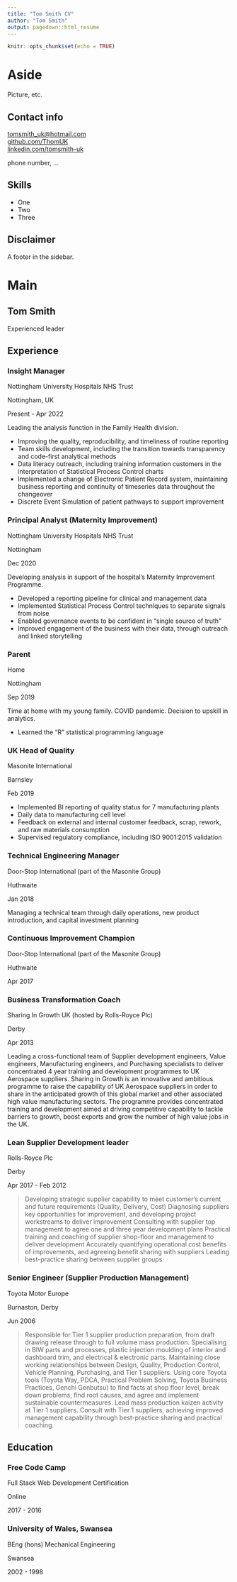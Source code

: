 ```yaml
---
title: "Tom Smith CV"
author: "Tom Smith"
output: pagedown::html_resume
---
```


```r
knitr::opts_chunk$set(echo = TRUE)
```

Aside
====================================

Picture, etc.

Contact info
------------------------------------

<i class="fa fa-envelope"></i> [tomsmith_uk@hotmail.com](tomsmith_uk@hotmail.com)  
<i class="fa fa-github"></i> [github.com/ThomUK](https://github.com/ThomUK)  
<i class="fa fa-linkedin"></i> [linkedin.com/tomsmith-uk](https://www.linkedin.com/in/tomsmith-uk/)  


phone number, ...

Skills
------------------------------------

- One
- Two
- Three

Disclaimer
------------------------------------

A footer in the sidebar.


Main
====================================

Tom Smith {#title}
------------------------------------

Experienced leader

## Experience

### Insight Manager

Nottingham University Hospitals NHS Trust

Nottingham, UK

Present - Apr 2022

Leading the analysis function in the Family Health division.  

- Improving the quality, reproducibility, and timeliness of routine reporting
- Team skills development, including the transition towards transparency and code-first analytical methods
- Data literacy outreach, including training information customers in the interpretation of Statistical Process Control charts
- Implemented a change of Electronic Patient Record system, maintaining business reporting and continuity of timeseries data throughout the changeover
- Discrete Event Simulation of patient pathways to support improvement

### Principal Analyst (Maternity Improvement)

Nottingham University Hospitals NHS Trust

Nottingham

Dec 2020

Developing analysis in support of the hospital's Maternity Improvement Programme.

- Developed a reporting pipeline for clinical and management data
- Implemented Statistical Process Control techniques to separate signals from noise
- Enabled governance events to be confident in "single source of truth"
- Improved engagement of the business with their data, through outreach and linked storytelling

### Parent

Home

Nottingham

Sep 2019

Time at home with my young family.  COVID pandemic.  Decision to upskill in analytics.

- Learned the "R" statistical programming language

### UK Head of Quality

Masonite International

Barnsley

Feb 2019

- Implemented BI reporting of quality status for 7 manufacturing plants
- Daily data to manufacturing cell level
- Feedback on external and internal customer feedback, scrap, rework, and raw materials consumption
- Supervised regulatory compliance, including ISO 9001:2015 validation

### Technical Engineering Manager 

Door-Stop International (part of the Masonite Group)

Huthwaite

Jan 2018

Managing a technical team through daily operations, new product introduction, and capital investment planning

### Continuous Improvement Champion

Door-Stop International (part of the Masonite Group)

Huthwaite

Apr 2017

### Business Transformation Coach

Sharing In Growth UK (hosted by Rolls-Royce Plc)

Derby

Apr 2013

Leading a cross-functional team of Supplier development engineers, Value engineers, Manufacturing engineers, and Purchasing specialists to deliver concentrated 4 year training and development programmes to UK Aerospace suppliers. 
Sharing in Growth is an innovative and ambitious programme to raise the capability of UK Aerospace suppliers in order to share in the anticipated growth of this global market and other associated high value manufacturing sectors. The programme provides concentrated training and development aimed at driving competitive capability to tackle barriers to growth, boost exports and grow the number of high value jobs in the UK.

### Lean Supplier Development leader

Rolls-Royce Plc

Derby

Apr 2017 - Feb 2012

> Developing strategic supplier capability to meet customer's current and future requirements (Quality, Delivery, Cost)
> Diagnosing suppliers key opportunities for improvement, and developing project workstreams to deliver improvement
> Consulting with supplier top management to agree one and three year development plans
> Practical training and coaching of supplier shop-floor and management to deliver development
> Accurately quantifying operational cost benefits of improvements, and agreeing benefit sharing with suppliers
> Leading best-practice sharing between supplier groups

### Senior Engineer (Supplier Production Management)

Toyota Motor Europe

Burnaston, Derby

Jun 2006

> Responsible for Tier 1 supplier production preparation, from draft drawing release through to full volume mass production. 
> Specialising in BIW parts and processes, plastic injection moulding of interior and dashboard trim, and electrical & electronic parts. 
> Maintaining close working relationships between Design, Quality, Production Control, Vehicle Planning, Purchasing, and Tier 1 suppliers. 
> Using core Toyota tools (Toyota Way, PDCA, Practical Problem Solving, Toyota Business Practices, Genchi Genbutsu) to find facts at shop floor level, break down problems, find root causes, and agree and implement sustainable countermeasures. 
> Lead mass production kaizen activity at Tier 1 suppliers. 
> Consult with Tier 1 suppliers, achieving improved management capability through best-practice sharing and practical coaching.

Education {data-icon=graduation-cap}
------------------------------------

### Free Code Camp

Full Stack Web Development Certification

Online

2017 - 2016

### University of Wales, Swansea

BEng (hons) Mechanical Engineering

Swansea

2002 - 1998

